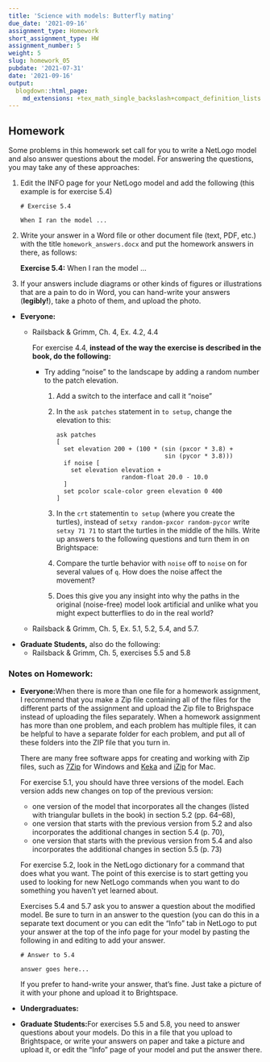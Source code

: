 ```yaml
---
title: 'Science with models: Butterfly mating'
due_date: '2021-09-16'
assignment_type: Homework
short_assignment_type: HW
assignment_number: 5
weight: 5
slug: homework_05
pubdate: '2021-07-31'
date: '2021-09-16'
output:
  blogdown::html_page:
    md_extensions: +tex_math_single_backslash+compact_definition_lists
---
```

## Homework
Some problems in this homework set call for you to write a NetLogo model and also answer questions about the model. For answering the questions, you may take any of these approaches:

1. Edit the INFO page for your NetLogo model and add the following (this example is for exercise 5.4)
   ```
   # Exercise 5.4

   When I ran the model ...
   ```

2. Write your answer in a Word file or other document file (text, PDF, etc.) with the title `homework_answers.docx` and put the homework answers in there, as follows:

   **Exercise 5.4:** When I ran the model ...

3. If your answers include diagrams or other kinds of figures or illustrations that are a pain to do in Word, you can hand-write your answers (**legibly!**), take a photo of them, and upload the photo.

* **Everyone:**
  * Railsback & Grimm, Ch. 4, Ex. 4.2, 4.4

    For exercise 4.4, **instead of the way the exercise is described in the book, do the following:**

    * Try adding "noise" to the landscape by adding a random number to the patch elevation.
      1. Add a switch to the interface and call it "noise"
      2. In the `ask patches` statement in `to setup`, change the elevation to this:
         ```
         ask patches
         [
           set elevation 200 + (100 * (sin (pxcor * 3.8) +
                                       sin (pycor * 3.8)))
           if noise [
             set elevation elevation +
                           random-float 20.0 - 10.0
           ]
           set pcolor scale-color green elevation 0 400
         ]
         ```
      3. In the `crt` statementin `to setup` (where you create the turtles), instead of
         `setxy random-pxcor random-pycor` write `setxy 71 71` to start the turtles in the
         middle of the hills.
      Write up answers to the following questions and turn them in on Brightspace:

      1. Compare the turtle behavior with `noise` off to `noise` on for several values of `q`.
         How does the noise affect the movement?
      2. Does this give you any insight into why the paths in the original (noise-free) model look
         artificial and unlike what you might expect butterflies to do in the real world?

  * Railsback & Grimm, Ch. 5, Ex. 5.1, 5.2, 5.4, and 5.7.

* **Graduate Students,** also do the following:
  * Railsback & Grimm, Ch. 5, exercises 5.5 and 5.8

### Notes on Homework:


* **Everyone:**When there is more than one file for a homework assignment, I recommend that you make a Zip file containing all of the files for the different parts of the assignment and upload the Zip file to Brighspace instead of uploading the files separately.  When a homework assignment has more than one problem, and each problem has multiple files, it can be helpful to have a separate folder for each problem, and put all of these folders into the ZIP file that you turn in.

  There are many free software apps for creating and working with Zip files, such as [7Zip](https://www.7-zip.org/) for Windows and [Keka](https://www.keka.io/en/) and [iZip](https://www.izip.com) for Mac.

  For exercise 5.1, you should have three versions of the model. Each version adds new changes on top of the previous version:

  * one version of the model that incorporates all the changes (listed with triangular bullets in the book) in section 5.2 (pp. 64--68),
  * one version that starts with the previous version from 5.2 and also incorporates the additional changes in section 5.4 (p. 70),
  * one version that starts with the previous version from 5.4 and also incorporates the additional changes in section 5.5 (p. 73)

  For exercise 5.2, look in the NetLogo dictionary for a command that does what you want. The point of this exercise is to start getting
  you used to looking for new NetLogo commands when you want to do something you haven't yet learned about.

  Exercises 5.4 and 5.7 ask you to answer a question about the modified model. Be sure to turn in an answer to the question (you can do this in
  a separate text document or you can edit the "Info" tab in NetLogo to put your answer at the top of the info page for your model by pasting the following in and
  editing to add your answer.

  ```
  # Answer to 5.4

  answer goes here...

  ```

  If you prefer to hand-write your answer, that's fine. Just take a picture of it with your phone and upload it to Brightspace.

* **Undergraduates:**
* **Graduate Students:**For exercises 5.5 and 5.8, you need to answer questions about your models. Do this in a file that you upload to Brightspace, or write your answers on paper and take a picture and upload it, or edit the "Info" page of your model and put the answer there.

